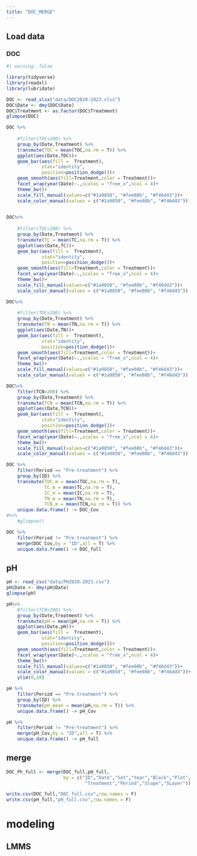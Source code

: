 ```yaml
---
title: "DOC_MERGE"
---
```


## Load data
### DOC

```r
#| warning: false

library(tidyverse)
library(readxl)
library(lubridate)

DOC <- read_xlsx("data/DOC2020-2023.xlsx")
DOC$Date <- dmy(DOC$Date)
DOC$Treatment <- as.factor(DOC$Treatment)
glimpse(DOC)
```
```r
DOC %>% 
    
    #filter(TOC<200) %>% 
    group_by(Date,Treatment) %>% 
    transmute(TOC = mean(TOC,na.rm = T)) %>% 
    ggplot(aes(Date,TOC))+
    geom_bar(aes(fill =  Treatment),
             stat="identity",
             position=position_dodge())+
    geom_smooth(aes(fill=Treatment,color = Treatment))+
    facet_wrap(year(Date)~.,scales = "free_x",ncol = 4)+
    theme_bw()+
    scale_fill_manual(values=c("#1a9850", "#fee08b", "#f46d43"))+
    scale_color_manual(values = c("#1a9850", "#fee08b", "#f46d43"))
    
```

```r
DOC%>% 
    
    #filter(TOC<200) %>% 
    group_by(Date,Treatment) %>% 
    transmute(TC = mean(TC,na.rm = T)) %>% 
    ggplot(aes(Date,TC))+
    geom_bar(aes(fill =  Treatment),
             stat="identity",
             position=position_dodge())+
    geom_smooth(aes(fill=Treatment,color = Treatment))+
    facet_wrap(year(Date)~.,scales = "free_x",ncol = 4)+
    theme_bw()+
    scale_fill_manual(values=c("#1a9850", "#fee08b", "#f46d43"))+
    scale_color_manual(values = c("#1a9850", "#fee08b", "#f46d43"))
```


```r
DOC%>% 
    
    #filter(TOC<200) %>% 
    group_by(Date,Treatment) %>% 
    transmute(TN = mean(TN,na.rm = T)) %>% 
    ggplot(aes(Date,TN))+
    geom_bar(aes(fill =  Treatment),
             stat="identity",
             position=position_dodge())+
    geom_smooth(aes(fill=Treatment,color = Treatment))+
    facet_wrap(year(Date)~.,scales = "free_x",ncol = 4)+
    theme_bw()+
    scale_fill_manual(values=c("#1a9850", "#fee08b", "#f46d43"))+
    scale_color_manual(values = c("#1a9850", "#fee08b", "#f46d43"))
```
```r
DOC%>% 
    filter(TCN<200) %>% 
    group_by(Date,Treatment) %>% 
    transmute(TCN = mean(TCN,na.rm = T)) %>% 
    ggplot(aes(Date,TCN))+
    geom_bar(aes(fill =  Treatment),
             stat="identity",
             position=position_dodge())+
    geom_smooth(aes(fill=Treatment,color = Treatment))+
    facet_wrap(year(Date)~.,scales = "free_x",ncol = 4)+
    theme_bw()+
    scale_fill_manual(values=c("#1a9850", "#fee08b", "#f46d43"))+
    scale_color_manual(values = c("#1a9850", "#fee08b", "#f46d43"))
```


```r
DOC %>% 
    filter(Period == "Pre-treatment") %>% 
    group_by(ID) %>% 
    transmute(TOC_m = mean(TOC,na.rm = T),
              TC_m = mean(TC,na.rm = T),
              IC_m = mean(IC,na.rm = T),
              TN_m = mean(TN,na.rm = T),
              TCN_m = mean(TCN,na.rm = T)) %>% 
    unique.data.frame() -> DOC_Cov
#%>% 
    #glimpse()

```
```r
DOC %>% 
    filter(Period != "Pre-treatment") %>% 
    merge(DOC_Cov,by = "ID",all = T) %>% 
    unique.data.frame() -> DOC_full

```

## pH
```r
pH <- read_csv("data/PH2020-2023.csv")
pH$Date <- dmy(pH$Date)
glimpse(pH)
```


```r
pH%>% 
    #filter(TCN<200) %>% 
    group_by(Date,Treatment) %>% 
    transmute(pH = mean(pH,na.rm = T)) %>% 
    ggplot(aes(Date,pH))+
    geom_bar(aes(fill =  Treatment),
             stat="identity",
             position=position_dodge())+
    geom_smooth(aes(fill=Treatment,color = Treatment))+
    facet_wrap(year(Date)~.,scales = "free_x",ncol = 4)+
    theme_bw()+
    scale_fill_manual(values=c("#1a9850", "#fee08b", "#f46d43"))+
    scale_color_manual(values = c("#1a9850", "#fee08b", "#f46d43"))+
    ylim(0,10)
```



```r
pH %>% 
    filter(Period == "Pre-treatment") %>% 
    group_by(ID) %>% 
    transmute(pH_mean = mean(pH,na.rm = T)) %>% 
    unique.data.frame() -> pH_Cov
```
```r
pH %>% 
    filter(Period != "Pre-treatment") %>% 
    merge(pH_Cov,by = "ID",all = T) %>% 
    unique.data.frame() -> pH_full
```

## merge
```r
DOC_Ph_full <- merge(DOC_full,pH_full,
                     by = c("ID","Date","Set","Year","Block","Plot",
                             "Treatment","Period","Slope","SLayer"))
```
```r
write.csv(DOC_full,"DOC_full.csv",row.names = F)
write.csv(pH_full,"pH_full.csv",row.names = F)
```

# modeling
## LMMS

```r

```

